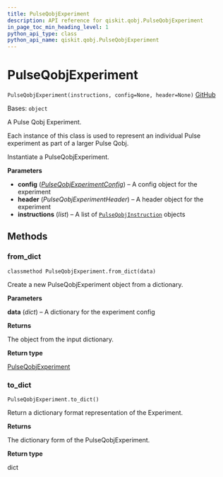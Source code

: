 ```yaml
---
title: PulseQobjExperiment
description: API reference for qiskit.qobj.PulseQobjExperiment
in_page_toc_min_heading_level: 1
python_api_type: class
python_api_name: qiskit.qobj.PulseQobjExperiment
---
```


# PulseQobjExperiment

<span id="qiskit.qobj.PulseQobjExperiment" />

`PulseQobjExperiment(instructions, config=None, header=None)` [GitHub](https://github.com/qiskit/qiskit/tree/stable/0.20/qiskit/qobj/pulse_qobj.py "view source code")

Bases: `object`

A Pulse Qobj Experiment.

Each instance of this class is used to represent an individual Pulse experiment as part of a larger Pulse Qobj.

Instantiate a PulseQobjExperiment.

**Parameters**

*   **config** ([*PulseQobjExperimentConfig*](qiskit.qobj.PulseQobjExperimentConfig "qiskit.qobj.PulseQobjExperimentConfig")) – A config object for the experiment
*   **header** (*PulseQobjExperimentHeader*) – A header object for the experiment
*   **instructions** (*list*) – A list of [`PulseQobjInstruction`](qiskit.qobj.PulseQobjInstruction "qiskit.qobj.PulseQobjInstruction") objects

## Methods

### from\_dict

<span id="qiskit.qobj.PulseQobjExperiment.from_dict" />

`classmethod PulseQobjExperiment.from_dict(data)`

Create a new PulseQobjExperiment object from a dictionary.

**Parameters**

**data** (*dict*) – A dictionary for the experiment config

**Returns**

The object from the input dictionary.

**Return type**

[PulseQobjExperiment](qiskit.qobj.PulseQobjExperiment "qiskit.qobj.PulseQobjExperiment")

### to\_dict

<span id="qiskit.qobj.PulseQobjExperiment.to_dict" />

`PulseQobjExperiment.to_dict()`

Return a dictionary format representation of the Experiment.

**Returns**

The dictionary form of the PulseQobjExperiment.

**Return type**

dict

